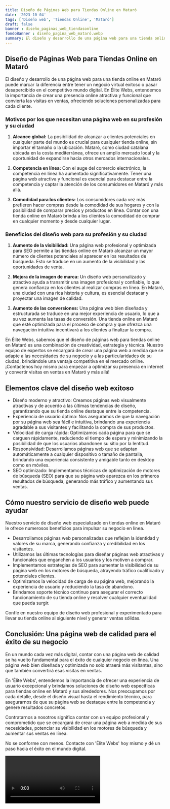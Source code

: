 ```yaml
---
title: Diseño de Páginas Web para Tiendas Online en Mataró
date: '2023-10-04'
tags: ['Diseño web', 'Tiendas Online', 'Mataró']
draft: false
banner : diseño_paginas_web_tiendasonline
fondoBanner : diseño_pagina_web_mataró.webp
summary: El diseño y desarrollo de una página web para una tienda online en Mataró puede marcar la diferencia entre tener un negocio virtual exitoso o pasar desapercibido en el competitivo mundo digital. En Élite Webs, entendemos la importancia de crear una presencia online atractiva y funcional que convierta las visitas en ventas, ofreciendo soluciones personalizadas para cada cliente.
---
```


## **Diseño de Páginas Web para Tiendas Online en Mataró**

El diseño y desarrollo de una página web para una tienda online en Mataró puede marcar la diferencia entre tener un negocio virtual exitoso o pasar desapercibido en el competitivo mundo digital. En Élite Webs, entendemos la importancia de crear una presencia online atractiva y funcional que convierta las visitas en ventas, ofreciendo soluciones personalizadas para cada cliente.

### **Motivos por los que necesitan una página web en su profesión y su ciudad**
1. **Alcance global:** La posibilidad de alcanzar a clientes potenciales en cualquier parte del mundo es crucial para cualquier tienda online, sin importar el tamaño o la ubicación. Mataró, como ciudad catalana ubicada en la costa mediterránea, ofrece un amplio mercado local y la oportunidad de expandirse hacia otros mercados internacionales.

2. **Competencia en línea:** Con el auge del comercio electrónico, la competencia en línea ha aumentado significativamente. Tener una página web atractiva y funcional es esencial para destacar entre la competencia y captar la atención de los consumidores en Mataró y más allá.

3. **Comodidad para los clientes:** Los consumidores cada vez más prefieren hacer compras desde la comodidad de sus hogares y con la posibilidad de comparar precios y productos en línea. Contar con una tienda online en Mataró brinda a los clientes la comodidad de comprar en cualquier momento y desde cualquier lugar.

### **Beneficios del diseño web para su profesión y su ciudad**
1. **Aumento de la visibilidad:** Una página web profesional y optimizada para SEO permite a las tiendas online en Mataró alcanzar un mayor número de clientes potenciales al aparecer en los resultados de búsqueda. Esto se traduce en un aumento de la visibilidad y las oportunidades de venta.

2. **Mejora de la imagen de marca:** Un diseño web personalizado y atractivo ayuda a transmitir una imagen profesional y confiable, lo que genera confianza en los clientes al realizar compras en línea. En Mataró, una ciudad con una rica historia y cultura, es esencial destacar y proyectar una imagen de calidad.

3. **Aumento de las conversiones:** Una página web bien diseñada y estructurada se traduce en una mejor experiencia de usuario, lo que a su vez aumenta las tasas de conversión. Una tienda online en Mataró que esté optimizada para el proceso de compra y que ofrezca una navegación intuitiva incentivará a los clientes a finalizar la compra.

En Élite Webs, sabemos que el diseño de páginas web para tiendas online en Mataró es una combinación de creatividad, estrategia y técnica. Nuestro equipo de expertos se encargará de crear una página web a medida que se adapte a las necesidades de su negocio y a las particularidades de su ciudad, brindándole una ventaja competitiva en el mercado online. ¡Contáctenos hoy mismo para empezar a optimizar su presencia en internet y convertir visitas en ventas en Mataró y más allá!

<GifSeo />

<Cta />

## Elementos clave del diseño web exitoso

- Diseño moderno y atractivo: Creamos páginas web visualmente atractivas y de acuerdo a las últimas tendencias de diseño, garantizando que su tienda online destaque entre la competencia.
- Experiencia de usuario óptima: Nos aseguramos de que la navegación por su página web sea fácil e intuitiva, brindando una experiencia agradable a sus visitantes y facilitando la compra de sus productos.
- Velocidad de carga rápida: Optimizamos cada página para que se carguen rápidamente, reduciendo el tiempo de espera y minimizando la posibilidad de que los usuarios abandonen su sitio por la lentitud.
- Responsividad: Desarrollamos páginas web que se adaptan automáticamente a cualquier dispositivo o tamaño de pantalla, brindando una experiencia consistente y amigable tanto en desktop como en móviles.
- SEO optimizado: Implementamos técnicas de optimización de motores de búsqueda (SEO) para que su página web aparezca en los primeros resultados de búsqueda, generando más tráfico y aumentando sus ventas.

## Cómo nuestro servicio de diseño web puede ayudar

Nuestro servicio de diseño web especializado en tiendas online en Mataró le ofrece numerosos beneficios para impulsar su negocio en línea. 

- Desarrollamos páginas web personalizadas que reflejan la identidad y valores de su marca, generando confianza y credibilidad en los visitantes.
- Utilizamos las últimas tecnologías para diseñar páginas web atractivas y funcionales que enganchen a los usuarios y los motiven a comprar.
- Implementamos estrategias de SEO para aumentar la visibilidad de su página web en los motores de búsqueda, atrayendo tráfico cualificado y potenciales clientes.
- Optimizamos la velocidad de carga de su página web, mejorando la experiencia de usuario y reduciendo la tasa de abandono.
- Brindamos soporte técnico continuo para asegurar el correcto funcionamiento de su tienda online y resolver cualquier eventualidad que pueda surgir.

Confíe en nuestro equipo de diseño web profesional y experimentado para llevar su tienda online al siguiente nivel y generar ventas sólidas.

## Conclusión: Una página web de calidad para el éxito de su negocio

En un mundo cada vez más digital, contar con una página web de calidad se ha vuelto fundamental para el éxito de cualquier negocio en línea. Una página web bien diseñada y optimizada no solo atraerá más visitantes, sino que también convertirá esas visitas en ventas.

En 'Élite Webs', entendemos la importancia de ofrecer una experiencia de usuario excepcional y brindamos soluciones de diseño web específicas para tiendas online en Mataró y sus alrededores. Nos preocupamos por cada detalle, desde el diseño visual hasta el rendimiento técnico, para asegurarnos de que su página web se destaque entre la competencia y genere resultados concretos.

Contratarnos a nosotros significa contar con un equipo profesional y comprometido que se encargará de crear una página web a medida de sus necesidades, potenciar su visibilidad en los motores de búsqueda y aumentar sus ventas en línea.

No se conforme con menos. Contacte con 'Élite Webs' hoy mismo y dé un paso hacia el éxito en el mundo digital.

<Video />

<CtaBot job='Tiendas Online' city='Mataró'/>

<Gmaps query='Mataró+españa+maps' />